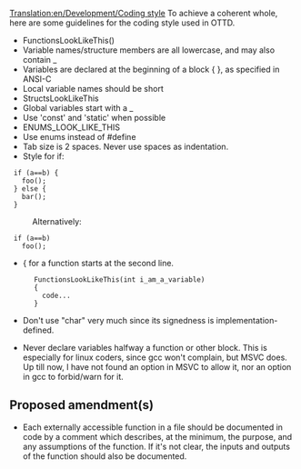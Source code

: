 [[Translation:en/Development/Coding style]]
To achieve a coherent whole, here are some guidelines for the coding style used in OTTD.

* FunctionsLookLikeThis()
* Variable names/structure members are all lowercase, and may also contain _
* Variables are declared at the beginning of a block { }, as specified in ANSI-C
* Local variable names should be short
* StructsLookLikeThis
* Global variables start with a _
* Use 'const' and 'static' when possible
* ENUMS_LOOK_LIKE_THIS
* Use enums instead of #define
* Tab size is 2 spaces. Never use spaces as indentation.
* Style for if:
<pre>
 if (a==b) {
   foo();
 } else {
   bar();
 }
</pre>
: Alternatively:
<pre>
 if (a==b)
   foo();
</pre>

* { for a function starts at the second line.
<pre>
      FunctionsLookLikeThis(int i_am_a_variable)
      {
        code...
      }
</pre>
* Don't use "char" very much since its signedness is implementation-defined.

* Never declare variables halfway a function or other block. This is especially for linux coders, since gcc won't complain, but MSVC does. Up till now, I have not found an option in MSVC to allow it, nor an option in gcc to forbid/warn for it.

==Proposed amendment(s)==
* Each externally accessible function in a file should be documented in code by a comment which describes, at the minimum, the purpose, and any assumptions of the function. If it's not clear, the inputs and outputs of the function should also be documented.